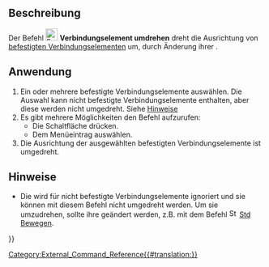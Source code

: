 <languages/>

{{Docnav/de
|
|[[Fasteners_Move/de|Bewegen]]
|[[Fasteners_Workbench/de|Fasteners]]
|
|IconR=Fasteners_Move.svg
|IconC=Fasteners_workbench_icon.svg
}}

{{GuiCommand/de
|Name=Fasteners Flip
|Name/de= Verbindungselement Umdrehen
|MenuLocation=Fasteners → Verbindungselement umdrehen
|Workbenches=[[Fasteners_Workbench/de|Fasteners]]
}}

<span id="Description"></span>
==Beschreibung== 

Der Befehl [[Image:Fasteners_Flip.svg|24px]] '''Verbindungselement umdrehen''' dreht die Ausrichtung von [[Fasteners_Workbench#Anwendung|befestigten Verbindungselementen]] um, durch Änderung ihrer {{PropertyData/de|Invert}}.

<span id="Usage"></span>
==Anwendung== 

# Ein oder mehrere befestigte Verbindungselemente auswählen. Die Auswahl kann nicht befestigte Verbindungselemente enthalten, aber diese werden nicht umgedreht. Siehe [[#Hinweise|Hinweise]]
# Es gibt mehrere Möglichkeiten den Befehl aufzurufen:
#* Die Schaltfläche {{Button|[[Image:Fasteners_Flip.svg|16px]] [[Fasteners_Flip/de|Fasteners Umdrehen]]}} drücken.
#* Dem Menüeintrag {{MenuCommand|Fasteners → [[Image:Fasteners_Flip.svg|16px]] Invert fastener}} auswählen.
# Die Ausrichtung der ausgewählten befestigten Verbindungselemente ist umgedreht.

<span id="Notes"></span>
==Hinweise==

* Die {{PropertyData/de|Invert}} wird für nicht befestigte Verbindungselemente ignoriert und sie können mit diesem Befehl nicht umgedreht werden. Um sie umzudrehen, sollte ihre {{PropertyData/de|Placement}} geändert werden, z.B. mit dem Befehl [[Image:Std_TransformManip.svg|16px]] [[Std_TransformManip/de|Std Bewegen]].


{{Docnav/de
|
|[[Fasteners_Move/de|Bewegen]]
|[[Fasteners_Workbench/de|Fasteners]]
|
|IconR=Fasteners_Move.svg
|IconC=Fasteners_workbench_icon.svg
}}

[[Category:External_Command_Reference{{#translation:}}]]
{{Fasteners_Tools_navi{{#translation:}}}}